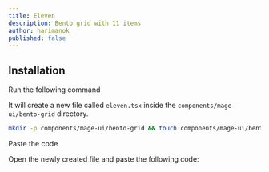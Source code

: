 ```yaml
---
title: Eleven
description: Bento grid with 11 items
author: harimanok_
published: false
---
```


<ComponentPreview name="bento-grid-eleven--docs" />

## Installation

<Steps>
<Step>Run the following command</Step>

It will create a new file called `eleven.tsx` inside the `components/mage-ui/bento-grid` directory.

```bash
mkdir -p components/mage-ui/bento-grid && touch components/mage-ui/bento-grid/eleven.tsx
```

<Step>Paste the code</Step>

Open the newly created file and paste the following code:

```jsx file=<rootDir>/mage-ui/bento-grid/eleven.tsx

```

</Steps>
